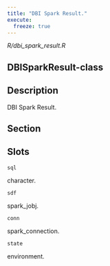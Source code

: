 ```yaml
---
title: "DBI Spark Result."
execute:
  freeze: true
---
```


*R/dbi_spark_result.R*

## DBISparkResult-class

## Description
DBI Spark Result. 





## Section

## Slots

`sql`

character.

`sdf`

spark_jobj.

`conn`

spark_connection.

`state`

environment.





